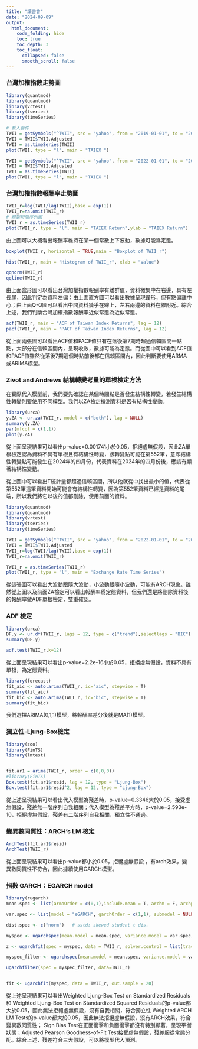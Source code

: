 ---
title: "讀書會"
date: "2024-09-09"
output:
  html_document:
    code_folding: hide
    toc: true
    toc_depth: 3
    toc_float:
      collapsed: false
      smooth_scroll: false
---


### 台灣加權指數走勢圖
```{r,warning=FALSE, message=FALSE}
library(quantmod)
library(quantmod)
library(vrtest)
library(tseries)
library(timeSeries) 

# 載入套件
TWII = getSymbols("^TWII", src = "yahoo", from = "2019-01-01", to = "2024-4-30", auto.assign = FALSE)
TWII = TWII$TWII.Adjusted
TWII = as.timeSeries(TWII)
plot(TWII, type = "l", main = "TAIEX ")

```


```{r,warning=FALSE, message=FALSE}

TWII = getSymbols("^TWII", src = "yahoo", from = "2022-01-01", to = "2024-4-30", auto.assign = FALSE)
TWII = TWII$TWII.Adjusted
TWII = as.timeSeries(TWII)
plot(TWII, type = "l", main = "TAIEX ")
```

### 台灣加權指數報酬率走勢圖
```{r,warning=FALSE, message=FALSE}
TWII_r=log(TWII/lag(TWII),base = exp(1))
TWII_r=na.omit(TWII_r)
# 繪製時間序列圖
TWII_r = as.timeSeries(TWII_r)
plot(TWII_r, type = "l", main = "TAIEX Return",ylab = "TAIEX Return")
```

由上圖可以大概看出報酬率維持在某一個常數上下波動，數據可能爲定態。

```{r,warning=FALSE, message=FALSE}
boxplot(TWII_r, horizontal = TRUE,main = "Boxplot of TWII_r")

hist(TWII_r, main = "Histogram of TWII_r", xlab = "Value")

qqnorm(TWII_r)
qqline(TWII_r)

```

由上面盒形圖可以看出台灣加權指數報酬率有離群值，資料微集中在右邊，具有左長尾，因此判定為資料左偏；由上面直方圖可以看出數據呈現鐘形，但有點偏離中心；由上面Q-Q圖可以看出中間資料幾乎在線上，左右兩邊的資料在線附近。綜合上述，我們判斷台灣加權指數報酬率近似常態為近似常態。


```{r,warning=FALSE, message=FALSE}
acf(TWII_r, main = "ACF of Taiwan Index Returns", lag = 12) 
pacf(TWII_r, main = "PACF of Taiwan Index Returns", lag = 12) 
```

從上面兩張圖可以看出ACF值和PACF值只有在落後第7期時超過信賴區間一點點，大部分在信賴區間內，呈現收斂，數據可能為定態。而從圖中可以看到ACF值和PACF值雖然從落後7期這個時點前後都在信賴區間內，因此判斷要使用ARMA或ARIMA模型。   

### Zivot and Andrews 結構轉變考量的單根檢定方法
在實際代入模型前，我們要先確認在某個時間點是否發生結構性轉變，若發生結構性轉變則要使用不同模型。我們以ZA檢定檢測資料是否有結構性變動。

```{r,warning=FALSE, message=FALSE}
library(urca)
y.ZA <- ur.za(TWII_r, model = c("both"), lag = NULL)
summary(y.ZA)
par(mfcol = c(1,1))
plot(y.ZA)

```

從上面呈現結果可以看出p-value=0.001741小於0.05，拒絕虛無假設，因此ZA單根檢定認為資料不具有單根且有結構性轉變，該轉變點可能在第552筆，意即結構性轉變點可能發生在2024年的四月份，代表資料在2024年的四月份後，應該有顯著結構性變動。

從上圖中可以看出T統計量都超過信賴區間，所以他就從中找出最⼩的值，代表從第552筆這筆資料開始可能會有結構性轉變，因為第552筆資料已經是資料的尾端，所以我們將它以後的值都刪除，使用前面的資料。

```{r,warning=FALSE, message=FALSE}
library(quantmod)
library(quantmod)
library(vrtest)
library(tseries)
library(timeSeries) 

TWII = getSymbols("^TWII", src = "yahoo", from = "2022-01-01", to = "2024-04-15", auto.assign = FALSE)
TWII = TWII$TWII.Adjusted
TWII_r=log(TWII/lag(TWII),base = exp(1))
TWII_r=na.omit(TWII_r)

TWII_r = as.timeSeries(TWII_r)
plot(TWII_r, type = "l", main = "Exchange Rate Time Series")
```

從這張圖可以看出大波動跟隨大波動，小波動跟隨小波動，可能有ARCH現象。雖然從上圖以及前面ZA檢定可以看出報酬率爲定態資料，但我們還是將刪除資料後的報酬率做ADF單根檢定，雙重確認。



### ADF 檢定

```{r,warning=FALSE, message=FALSE}
library(urca)
DF.y <- ur.df(TWII_r, lags = 12, type = c("trend"),selectlags = "BIC")
summary(DF.y)

adf.test(TWII_r,k=12)
```

從上面呈現結果可以看出p-value=2.2e-16小於0.05，拒絕虛無假設，資料不具有單根，為定態資料。

```{r,warning=FALSE, message=FALSE}
library(forecast)
fit_aic <- auto.arima(TWII_r, ic="aic", stepwise = T)
summary(fit_aic)
fit_bic <- auto.arima(TWII_r, ic="bic", stepwise = T)
summary(fit_bic)
```

我們選擇ARIMA(0,1,1)模型，將報酬率差分後就是MA(1)模型。

### 獨立性-Ljung-Box檢定

```{r,warning=FALSE, message=FALSE}
library(zoo)
library(FinTS)
library(lmtest)


fit.ar1 = arima(TWII_r, order = c(0,0,0))
#library(FinTS)
Box.test(fit.ar1$resid, lag = 12, type = "Ljung-Box") 
Box.test(fit.ar1$resid^2, lag = 12, type = "Ljung-Box")  

```

從上述呈現結果可以看出代入模型為殘差時，p-value=0.3346大於0.05，接受虛無假設，殘差無一階序列自我相關；代入模型為殘差平方時，p-value=2.593e-10，拒絕虛無假設，殘差有二階序列自我相關，獨立性不通過。

### 變異數同質性：ARCH's LM 檢定

```{r,warning=FALSE, message=FALSE}
ArchTest(fit.ar1$resid)
ArchTest(TWII_r)

``` 

從上面呈現結果可以看出p-value都小於0.05，拒絕虛無假設 ，有arch效果，變異數同質性不符合，因此據續使用GARCH模型。

### 指數 GARCH：EGARCH model

```{r,warning=FALSE, message=FALSE}
library(rugarch)
mean.spec <- list(armaOrder = c(0,1),include.mean = T, archm = F, archpow = 1, arfima = T, external.regressors = NULL)     #arfima: 指允許 fractional 差分，非整數差分

var.spec <- list(model = "eGARCH", garchOrder = c(1,1), submodel = NULL, external.regressors = NULL,variance.targeting = FALSE)    #s是對稱

dist.spec <- c("norm")   # sstd: skewed student t dis.

myspec <- ugarchspec(mean.model = mean.spec, variance.model = var.spec, distribution.model = dist.spec)

z <- ugarchfit(spec = myspec, data = TWII_r, solver.control = list(trace = 0))

myspec_filter <- ugarchspec(mean.model = mean.spec, variance.model = var.spec, distribution.model=dist.spec,fixed.pars = as.list(coef(z)))

ugarchfilter(spec = myspec_filter, data=TWII_r)


fit <- ugarchfit(myspec, data = TWII_r, out.sample = 20)


```

從上述呈現結果可以看出Weighted Ljung-Box Test on Standardized Residuals和 Weighted Ljung-Box Test on Standardized Squared Residuals的p-value都大於0.05，因此無法拒絕虛無假設，沒有自我相關，符合獨立性
Weighted ARCH LM Tests的p-value都大於0.05，因此無法拒絕虛無假設，沒有ARCH效果，符合變異數同質性；
Sign Bias Test在正面衝擊和負面衝擊都沒有特別顯著，呈現平衡狀態；Adjusted Pearson Goodness-of-Fit Test接受虛無假設，殘差服從常態分配。綜合上述，殘差符合三大假設，可以將模型代入預測。

